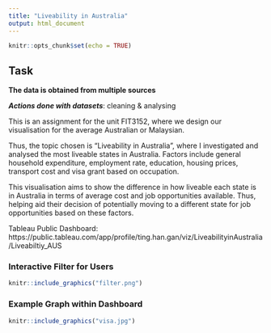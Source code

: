 ```yaml
---
title: "Liveability in Australia"
output: html_document
---
```


```r
knitr::opts_chunk$set(echo = TRUE)
```

## Task

**The data is obtained from multiple sources** \doublespacing 

***Actions done with datasets***: cleaning & analysing

This is an assignment for the unit FIT3152, where we design our visualisation for the average Australian or Malaysian. 

Thus, the topic chosen is "Liveability in Australia", where I investigated and analysed the most liveable states in Australia. Factors include general household expenditure, employment rate, education, housing prices, transport cost and visa grant based on occupation. 

This visualisation aims to show the difference in how liveable each state is in Australia in terms of average cost and job opportunities available. Thus, helping aid their decision of potentially moving to a different state for job opportunities based on these factors. 

Tableau Public Dashboard: https://public.tableau.com/app/profile/ting.han.gan/viz/LiveabilityinAustralia/Liveabiltiy_AUS

### Interactive Filter for Users\doublespacing

```r
knitr::include_graphics("filter.png")
```

### Example Graph within Dashboard\doublespacing

```r
knitr::include_graphics("visa.jpg")
```

